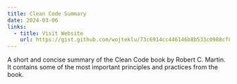 ```yaml
---
title: Clean Code Summary
date: 2024-03-06
links:
  - title: Visit Website
    url: https://gist.github.com/wojteklu/73c6914cc446146b8b533c0988cf8d29
---
```


A short and concise summary of the Clean Code book by Robert C. Martin. It contains some of the most important
principles and practices from the book.
